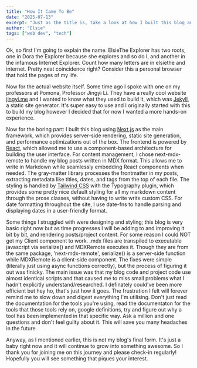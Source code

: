 ```yaml
---
title: "How It Came To Be"
date: "2025-07-13"
excerpt: "Just as the title is, take a look at how I built this blog and the choices I made."
author: "Elsie"
tags: ["web dev", "tech"]
---
```


Ok, so first I'm going to explain the name. ElsieThe Explorer has two roots, one in Dora the Explorer because she explores and so do I, and another in the infamous Internet Explorer. Count how many letters are in elsiethe and internet. Pretty neat coincidence right? Consider this a personal browser that hold the pages of my life.

Now for the actual website itself. Some time ago I spoke with one on my professors at Pomona, Professor Jingyi Li. They have a really cool website [jingyi.me](https://jingyi.me) and I wanted to know what they used to build it, which was [Jekyll](https://jekyllrb.com), a static site generator. It's super easy to use and I originally started with this to build my blog however I decided that for now I wanted a more hands-on experience.

Now for the boring part: I built this blog using [Next.js](https://nextjs.org) as the main framework, which provides server-side rendering, static site generation, and performance optimizations out of the box. The frontend is powered by [React](https://react.dev), which allowed me to use a component-based architecture for building the user interface.
For content management, I chose next-mdx-remote to handle my blog posts written in MDX format. This allows me to write in Markdown while seamlessly embedding React components when needed. The gray-matter library processes the frontmatter in my posts, extracting metadata like titles, dates, and tags from the top of each file.
The styling is handled by [Tailwind CSS](https://tailwindcss.com) with the Typography plugin, which provides some pretty nice default styling for all my markdown content through the prose classes, without having to write write custom CSS. For date formatting throughout the site, I use date-fns to handle parsing and displaying dates in a user-friendly format.

Some things I struggled with were designing and styling; this blog is very basic right now but as time progresses I will be adding to and improving it bit by bit, and rendering posts/project content. For some reason I could NOT get my Client component to work. .mdx files are transpiled to executable javascript via serialize() and MDXRemote executes it. Though they are from the same package, 'next-mdx-remote', serialize() is a server-side function while MDXRemote is a client-side component. The fixes were simple (literally just using async functions correctly), but the process of figuring it out was finicky. The main issue was that my blog code and project code use almost identical scripts and that caused me to miss small problems what I hadn't explicitly understand/researched. I definately could've been more efficient but hey ho, that's just how it goes. The frustration I felt will forever remind me to slow down and digest everything I'm utilising. Don't just read the documentation for the tools you're using, read the documentaton for the tools that those tools rely on, google definitions, try and figure out why a tool has been implemented in that specific way. Ask a million and one questions and don't feel guilty about it. This will save you many headaches in the future.

Anyway, as I mentioned earlier, this is not my blog's final form. It's just a baby right now and it will continue to grow into something awesome. So I thank you for joining me on this journey and please check-in regularly! Hopefully you will see something that piques your interest.